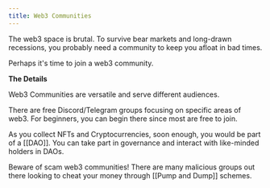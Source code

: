 ```yaml
---
title: Web3 Communities
---
```


The web3 space is brutal. To survive bear markets and long-drawn recessions, you probably need a community to keep you afloat in bad times.

Perhaps it's time to join a web3 community.

**The Details**

Web3 Communities are versatile and serve different audiences.

There are free Discord/Telegram groups focusing on specific areas of web3. For beginners, you can begin there since most are free to join.

As you collect NFTs and Cryptocurrencies, soon enough, you would be part of a [[DAO]]. You can take part in governance and interact with like-minded holders in DAOs.

Beware of scam web3 communities! There are many malicious groups out there looking to cheat your money through [[Pump and Dump]] schemes.
